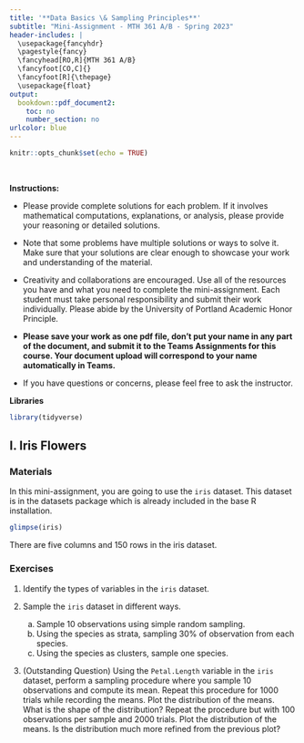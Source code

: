 ---
title: '**Data Basics \& Sampling Principles**'
subtitle: "Mini-Assignment - MTH 361 A/B - Spring 2023"
header-includes: |
  \usepackage{fancyhdr}
  \pagestyle{fancy}
  \fancyhead[RO,R]{MTH 361 A/B}
  \fancyfoot[CO,C]{}
  \fancyfoot[R]{\thepage}
  \usepackage{float}
output:
  bookdown::pdf_document2:
    toc: no
    number_section: no
urlcolor: blue
---

```{r setup, include=FALSE}
knitr::opts_chunk$set(echo = TRUE)
```

\

**Instructions:**
 
 * Please provide complete solutions for each problem. If it involves mathematical computations, explanations, or analysis, please provide your reasoning or detailed solutions.
 
 * Note that some problems have multiple solutions or ways to solve it. Make sure that your solutions are clear enough to showcase your work and understanding of the material.
 
 * Creativity and collaborations are encouraged. Use all of the resources you have and what you need to complete the mini-assignment. Each student must take personal responsibility and submit their work individually. Please abide by the University of Portland Academic Honor Principle.
 
 * **Please save your work as one pdf file, don't put your name in any part of the document, and submit it to the Teams Assignments for this course. Your document upload will correspond to your name automatically in Teams.**
 
 * If you have questions or concerns, please feel free to ask the instructor.
 
**Libraries**

```{r message=FALSE, warning=FALSE, paged.print=FALSE}
library(tidyverse)
```

\newpage

## I. Iris Flowers

### Materials

In this mini-assignment, you are going to use the `iris` dataset. This dataset is in the datasets package which is already included in the base R installation.

```{r}
glimpse(iris)
```

There are five columns and 150 rows in the iris dataset.

### Exercises

1. Identify the types of variables in the `iris` dataset.

2. Sample the `iris` dataset in different ways.

    a. Sample 10 observations using simple random sampling.
    b. Using the species as strata, sampling 30% of observation from each species.
    c. Using the species as clusters, sample one species.

3. (Outstanding Question) Using the `Petal.Length` variable in the `iris` dataset, perform a sampling procedure where you sample 10 observations and compute its mean. Repeat this procedure for 1000 trials while recording the means. Plot the distribution of the means. What is the shape of the distribution? Repeat the procedure but with 100 observations per sample and 2000 trials. Plot the distribution of the means. Is the distribution much more refined from the previous plot?
